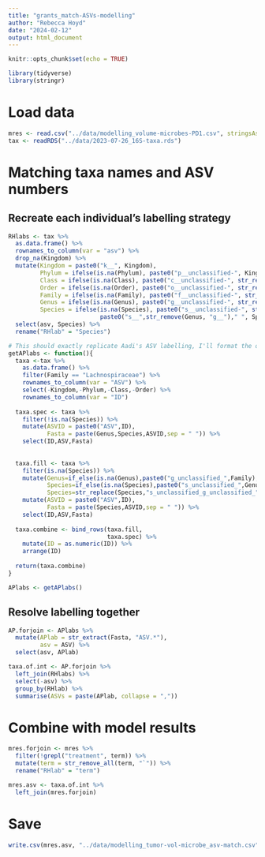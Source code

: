 ```yaml
---
title: "grants_match-ASVs-modelling"
author: "Rebecca Hoyd"
date: "2024-02-12"
output: html_document
---
```


```r
knitr::opts_chunk$set(echo = TRUE)

library(tidyverse)
library(stringr)
```

# Load data

```r
mres <- read.csv("../data/modelling_volume-microbes-PD1.csv", stringsAsFactors = F)
tax <- readRDS("../data/2023-07-26_16S-taxa.rds")
```

# Matching taxa names and ASV numbers

## Recreate each individual's labelling strategy

```r
RHlabs <- tax %>%
  as.data.frame() %>%
  rownames_to_column(var = "asv") %>%
  drop_na(Kingdom) %>%
  mutate(Kingdom = paste0("k__", Kingdom),
         Phylum = ifelse(is.na(Phylum), paste0("p__unclassified-", Kingdom), paste0("p__",Phylum)),
         Class = ifelse(is.na(Class), paste0("c__unclassified-", str_remove(Phylum, "p__unclassified-")), paste0("c__",Class)),
         Order = ifelse(is.na(Order), paste0("o__unclassified-", str_remove(Class, "c__unclassified-")), paste0("o__",Order)),
         Family = ifelse(is.na(Family), paste0("f__unclassified-", str_remove(Order, "o__unclassified-")), paste0("f__",Family)),
         Genus = ifelse(is.na(Genus), paste0("g__unclassified-", str_remove(Family, "f__unclassified-")), paste0("g__",Genus)),
         Species = ifelse(is.na(Species), paste0("s__unclassified-", str_remove(Genus, "g__unclassified-")), 
                          paste0("s__",str_remove(Genus, "g__")," ", Species))) %>%
  select(asv, Species) %>%
  rename("RHlab" = "Species")
```

```r
# This should exactly replicate Aadi's ASV labelling, I'll format the output further for matching
getAPlabs <- function(){
  taxa <-tax %>%
    as.data.frame() %>%
    filter(Family == "Lachnospiraceae") %>%
    rownames_to_column(var = "ASV") %>%
    select(-Kingdom,-Phylum,-Class,-Order) %>%
    rownames_to_column(var = "ID") 
  
  taxa.spec <- taxa %>%
    filter(!is.na(Species)) %>%
    mutate(ASVID = paste0("ASV",ID),
           Fasta = paste(Genus,Species,ASVID,sep = " ")) %>%
    select(ID,ASV,Fasta)
  
  
  taxa.fill <- taxa %>%
    filter(is.na(Species)) %>%
    mutate(Genus=if_else(is.na(Genus),paste0("g_unclassified_",Family),Genus),
           Species=if_else(is.na(Species),paste0("s_unclassified_",Genus),Species),
           Species=str_replace(Species,"s_unclassified_g_unclassified_","s_g_unclassified_")) %>%
    mutate(ASVID = paste0("ASV",ID),
           Fasta = paste(Species,ASVID,sep = " ")) %>%
    select(ID,ASV,Fasta)
  
  taxa.combine <- bind_rows(taxa.fill,
                            taxa.spec) %>%
    mutate(ID = as.numeric(ID)) %>%
    arrange(ID)
  
  return(taxa.combine)
} 

APlabs <- getAPlabs()
```

## Resolve labelling together

```r
AP.forjoin <- APlabs %>%
  mutate(APlab = str_extract(Fasta, "ASV.*"),
         asv = ASV) %>%
  select(asv, APlab)

taxa.of.int <- AP.forjoin %>%
  left_join(RHlabs) %>%
  select(-asv) %>%
  group_by(RHlab) %>%
  summarise(ASVs = paste(APlab, collapse = ","))
```

# Combine with model results

```r
mres.forjoin <- mres %>%
  filter(!grepl("treatment", term)) %>%
  mutate(term = str_remove_all(term, "`")) %>%
  rename("RHlab" = "term")

mres.asv <- taxa.of.int %>%
  left_join(mres.forjoin)
```

# Save

```r
write.csv(mres.asv, "../data/modelling_tumor-vol-microbe_asv-match.csv", row.names = F)
```

